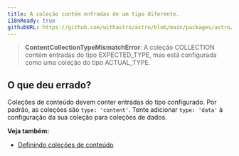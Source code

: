 ```yaml
---
title: A coleção contém entradas de um tipo diferente.
i18nReady: true
githubURL: https://github.com/withastro/astro/blob/main/packages/astro/src/core/errors/errors-data.ts
---
```


> **ContentCollectionTypeMismatchError**: A coleção COLLECTION contém entradas do tipo EXPECTED_TYPE, mas está configurada como uma coleção do tipo ACTUAL_TYPE.
## O que deu errado?
Coleções de conteúdo devem conter entradas do tipo configurado. Por padrão, as coleções são `type: 'content'`. Tente adicionar `type: 'data'` à configuração da sua coleção para coleções de dados.

**Veja também:**
-  [Definindo coleções de conteúdo](/pt-br/guides/content-collections/#definindo-coleções)

